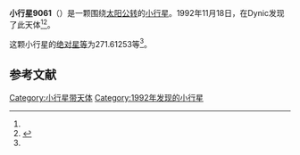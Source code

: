 {{Infobox planet
| bgcolour = #FFFFC0
| name = 9061
| symbol = 
| image = 
| caption = 
| discovery = yes
| discovery_ref = 
| discoverer = {{link-jp|杉江淳|杉江淳}}
| discovery_site = [[Dynic|Dynic]] 
| discovered = 1992年11月18日
| designations = yes
| mp_name = 
| named_after = 
| alt_names = 1992 WC3/ 1983 CB6 / 1985 UY3
| mp_category = [[主带小行星|主带小行星]]
| orbit_ref = <ref name="a">[http://ssd.jpl.nasa.gov/sbdb.cgi?sstr=9061 9061] {{Wayback|url=http://ssd.jpl.nasa.gov/sbdb.cgi?sstr=9061 |date=20210717065159 }}，小行星數據庫瀏覽器（JPL Small-Body Database Browser）－[[美国国家航空航天局|美国国家航空航天局]]喷气推进实验室</ref>
| epoch = 2456400.5 (2013年4月18日更新)
| aphelion = {{convert|2.6951766|AU|km|3|abbr=on|lk=out}}
| perihelion = {{convert|1.8480096|AU|km|3|abbr=on}}
| semimajor = {{convert|2.2715931|AU|km|3|abbr=on}}
| eccentricity = 0.1864698
| period = 1250.530346 [[日|日]]<br />3.42[[儒略年|儒略年]]
| avg_speed = 
| inclination = 5.71882
| asc_node = 80.97775
| mean_anomaly = 
| arg_peri = 271.61253
| satellites = 
| physical_characteristics = yes
| dimensions = 
| mass = 
| density = 
| surface_grav = 
| escape_velocity = 
| sidereal_day = 
| axial_tilt = 
| pole_ecliptic_lat = 
| pole_ecliptic_lon = 
| albedo = 
| temperatures= 
| temp_name1 = 
| mean_temp_1 = 
| max_temp_1 = 
| temp_name2 = 
| max_temp_2 = 
| spectral_type = 
| abs_magnitude = 271.61253
}}

'''小行星9061'''（{{lang-en|9061}}）是一颗围绕[[太阳|太阳]][[公转|公转]]的[[小行星|小行星]]。1992年11月18日，{{link-jp|杉江淳|杉江淳}}在Dynic发现了此天体<ref name="a" /><ref>{{cite news|title=小行星列表|url=http://cfa-www.harvard.edu/iau/lists/NumberedMPs.txt|accessdate=2013-07-08|newspaper=哈佛大学|archive-date=2008-05-17|archive-url=https://web.archive.org/web/20080517010638/http://cfa-www.harvard.edu/iau/lists/NumberedMPs.txt|dead-url=no}}</ref>。

这颗小行星的[[绝对星等|绝对星等]]为271.61253等<ref name="a" />。

==参考文献==
{{reflist}}
{{Minor Planet Number|[[小行星9060|小行星9060]]|[[小行星9062|小行星9062]]}}

{{小天体}}

[[Category:小行星带天体|Category:小行星带天体]]
[[Category:1992年发现的小行星|Category:1992年发现的小行星]]

{{asteroid-stub}}